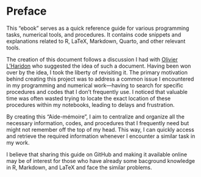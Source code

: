 # Preface {.unnumbered}

This "ebook" serves as a quick reference guide for various programming tasks, numerical tools, and procedures. It contains code snippets and explanations related to R, LaTeX, Markdown, Quarto, and other relevant tools.

The creation of this document follows a discussion I had with [Olivier L'Haridon](https://sites.google.com/site/olharidon/home) who suggested the idea of such a document. Having been won over by the idea, I took the liberty of revisiting it. The primary motivation behind creating this project was to address a common issue I encountered in my programming and numerical work—having to search for specific procedures and codes that I don't frequently use. I noticed that valuable time was often wasted trying to locate the exact location of these procedures within my notebooks, leading to delays and frustration. 

By creating this "Aide-mémoire", I aim to centralize and organize all the necessary information, codes, and procedures that I frequently need but might not remember off the top of my head. This way, I can quickly access and retrieve the required information whenever I encounter a similar task in my work.

I believe that sharing this guide on GitHub and making it available online may be of interest for those who have already some bacground knowledge in R, Markdown, and LaTeX and face the similar problems.
